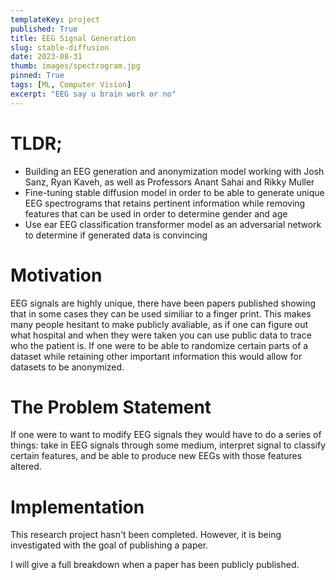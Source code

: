 ```yaml
---
templateKey: project
published: True
title: EEG Signal Generation
slug: stable-diffusion
date: 2023-08-31
thumb: images/spectrogram.jpg
pinned: True
tags: [ML, Computer Vision]
excerpt: "EEG say u brain work or no"
---
```


# TLDR;

- Building an EEG generation and anonymization model working with Josh Sanz, Ryan Kaveh, as well as Professors Anant Sahai and Rikky Muller
- Fine-tuning stable diffusion model in order to be able to generate unique EEG spectrograms that retains pertinent
  information while removing features that can be used in order to determine gender and age
- Use ear EEG classification transformer model as an adversarial network to determine if generated data is convincing

# Motivation

EEG signals are highly unique, there have been papers published showing that in some cases they can be used similiar
to a finger print. This makes many people hesitant to make publicly avaliable, as if one can figure out what hospital
and when they were taken you can use public data to trace who the patient is. If one were to be able to randomize certain
parts of a dataset while retaining other important information this would allow for datasets to be anonymized.

# The Problem Statement

If one were to want to modify EEG signals they would have to do a series of things: take in EEG signals through
some medium, interpret signal to classify certain features, and be able to produce new EEGs with those features
altered.

# Implementation

This research project hasn't been completed. However, it is being investigated with the goal of publishing a paper.

I will give a full breakdown when a paper has been publicly published.
